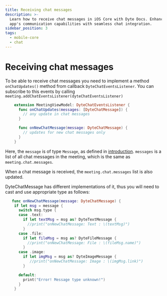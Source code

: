 ```yaml
---
title: Receiving chat messages
description: >-
  Learn how to receive chat messages in iOS Core with Dyte Docs. Enhance your
  app's communication capabilities with seamless chat integration.
sidebar_position: 3
tags:
  - mobile-core
  - chat
---
```


# Receiving chat messages

To be able to receive chat messages you need to implement a method
`onChatUpdates()` method from callback `DyteChatEventsListener`. You can
subscribe to this events by calling
`meeting.addChatEventsListener(dyteChatEventsListener)`

```swift
    extension MeetingViewModel: DyteChatEventsListener {
      func onChatUpdates(messages: [DyteChatMessage]) {
        // any update in chat messages
      }

      func onNewChatMessage(message: DyteChatMessage) {
        // updates for new chat messages only
      }
    }
```

Here, the `message` is of type `Message`, as defined in
[introduction](./introduction). `messages` is a list of all chat messages in the
meeting, which is the same as `meeting.chat.messages`.

When a chat message is received, the `meeting.chat.messages` list is also
updated.

DyteChatMessage has different implementations of it, thus you will need to cast and use appropriate type as follows:

```swift
   func onNewChatMessage(message: DyteChatMessage) {
    if let msg = message {
      switch msg.type {
      case .text:
        if let textMsg = msg as? DyteTextMessage {
          //print("onNewChatMessage: Text : \(textMsg)")
        }
      case .file:
        if let fileMsg = msg as? DyteFileMessage {
          //print("onNewChatMessage: File : \(fileMsg.name)")
        }
      case .image:
        if let imgMsg = msg as? DyteImageMessage {
           //print("onNewChatMessage: Image : \(imgMsg.link)")
        }

      default:
        print("Error! Message type unknown!")
      }
    }
```

<head>
  <title>iOS Core Receiving chat messages</title>
  <meta
    name="description"
    content="Learn how to receive chat messages in iOS Core with Dyte Docs. Enhance your app's communication capabilities with seamless chat integration."
  />
</head>
